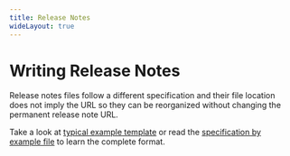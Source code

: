 ```yaml
---
title: Release Notes
wideLayout: true
---
```


# Writing Release Notes

Release notes files follow a different specification and their file location does not imply the URL so they can be reorganized without changing the permanent release note URL.

Take a look at [typical example template](../../websites/docs-smoke-test/src/releases/release-note-template.mdx) or read the [specification by example file](../../websites/docs-smoke-test/src/releases/release-format-definition.mdx) to learn the complete format.

